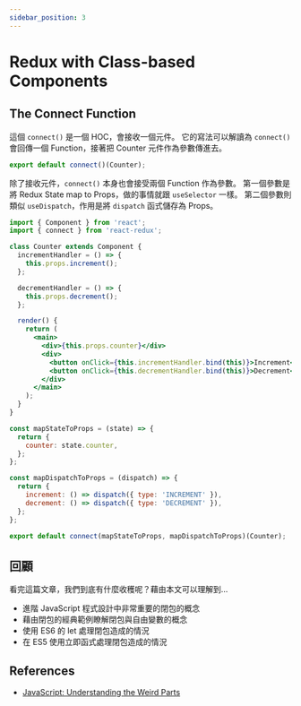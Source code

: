 ```yaml
---
sidebar_position: 3
---
```


# Redux with Class-based Components

## The Connect Function

這個 `connect()` 是一個 HOC，會接收一個元件。
它的寫法可以解讀為 `connect()` 會回傳一個 Function，接著把 Counter 元件作為參數傳進去。

```jsx
export default connect()(Counter);
```

除了接收元件，`connect()` 本身也會接受兩個 Function 作為參數。
第一個參數是將 Redux State map to Props，做的事情就跟 `useSelector` 一樣。
第二個參數則類似 `useDispatch`，作用是將 `dispatch` 函式儲存為 Props。

```jsx
import { Component } from 'react';
import { connect } from 'react-redux';

class Counter extends Component {
  incrementHandler = () => {
    this.props.increment();
  };

  decrementHandler = () => {
    this.props.decrement();
  };

  render() {
    return (
      <main>
        <div>{this.props.counter}</div>
        <div>
          <button onClick={this.incrementHandler.bind(this)}>Increment</button>
          <button onClick={this.decrementHandler.bind(this)}>Decrement</button>
        </div>
      </main>
    );
  }
}

const mapStateToProps = (state) => {
  return {
    counter: state.counter,
  };
};

const mapDispatchToProps = (dispatch) => {
  return {
    increment: () => dispatch({ type: 'INCREMENT' }),
    decrement: () => dispatch({ type: 'DECREMENT' }),
  };
};

export default connect(mapStateToProps, mapDispatchToProps)(Counter);
```

## 回顧

看完這篇文章，我們到底有什麼收穫呢？藉由本文可以理解到…

- 進階 JavaScript 程式設計中非常重要的閉包的概念
- 藉由閉包的經典範例瞭解閉包與自由變數的概念
- 使用 ES6 的 let 處理閉包造成的情況
- 在 ES5 使用立即函式處理閉包造成的情況

## References

- [JavaScript: Understanding the Weird Parts](https://www.udemy.com/course/understand-javascript/)
